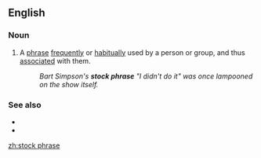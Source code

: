 ==English==

===Noun===
{{en-noun|head=[[stock]] [[phrase]]}}

# {{label|en|idiomatic}} A [[phrase]] [[frequently]] or [[habitually]] used by a person or group, and thus [[associated]] with them.
#: ''Bart Simpson's '''stock phrase''' "I didn't do it" was once lampooned on the show itself.''

===See also===
{{wikipedia}}
* {{l|en|catchphrase}}
* {{l|en|cliché}}

[[zh:stock phrase]]